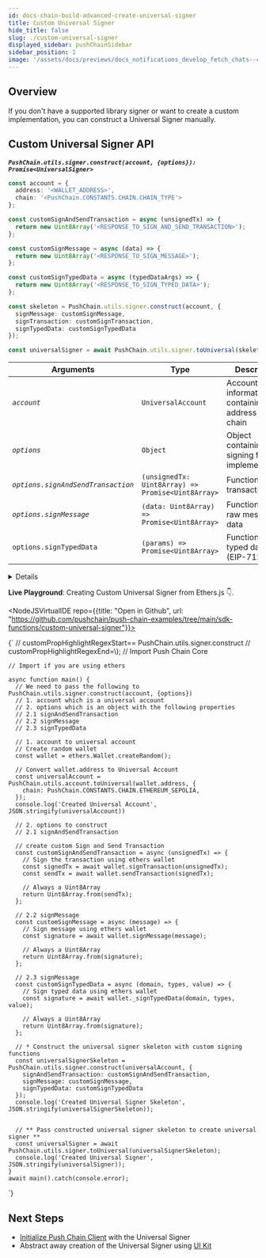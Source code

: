 ```yaml
---
id: docs-chain-build-advanced-create-universal-signer
title: Custom Universal Signer
hide_title: false
slug: ./custom-universal-signer
displayed_sidebar: pushChainSidebar
sidebar_position: 1
image: '/assets/docs/previews/docs_notifications_develop_fetch_chats--create_channel.png'
---
```


## Overview

If you don't have a supported library signer or want to create a custom implementation, you can construct a Universal Signer manually.

<head>
  <title>{`Custom Universal Signer | Build | Advanced | Push Chain Docs`}</title>
</head>


## Custom Universal Signer API

**_`PushChain.utils.signer.construct(account, {options}): Promise<UniversalSigner>`_**

```typescript
const account = {
  address: '<WALLET_ADDRESS>',
  chain: '<PushChain.CONSTANTS.CHAIN.CHAIN_TYPE'>
};

const customSignAndSendTransaction = async (unsignedTx) => {
  return new Uint8Array('<RESPONSE_TO_SIGN_AND_SEND_TRANSACTION>');
};

const customSignMessage = async (data) => {
  return new Uint8Array('<RESPONSE_TO_SIGN_MESSAGE>');
};

const customSignTypedData = async (typedDataArgs) => {
  return new Uint8Array('<RESPONSE_TO_SIGN_TYPED_DATA>');
};

const skeleton = PushChain.utils.signer.construct(account, {
  signMessage: customSignMessage,
  signTransaction: customSignTransaction,
  signTypedData: customSignTypedData
});

const universalSigner = await PushChain.utils.signer.toUniversal(skeleton);
```

<PushAPIReference>

| **Arguments**                      | **Type**                                          | **Description**                                        |
| ---------------------------------- | ------------------------------------------------- | ------------------------------------------------------ |
| _`account`_                        | `UniversalAccount`                                | Account information containing address and chain       |
| _`options`_                        | `Object`                                          | Object containing the signing function implementations |
| _`options.signAndSendTransaction`_ | `(unsignedTx: Uint8Array) => Promise<Uint8Array>` | Function to sign transaction data                      |
| _`options.signMessage`_            | `(data: Uint8Array) => Promise<Uint8Array>`       | Function to sign raw message data                      |
| `options.signTypedData`            | `(params) => Promise<Uint8Array>`                 | Function to sign typed data (EIP-712)                  |

</PushAPIReference>

<Details summary="Returns `UniversalSignerSkeleton` <object>" className="alert alert--fn-args">

```typescript
// UniversalSignerSkeleton object
{
  signerId: 'CustomGeneratedSigner',
  account: {
    chain: 'eip155:42101',
    address: '0x98cA97d2FB78B3C0597E2F78cd11868cACF423C5'
  },
  signMessage: [AsyncFunction: customSignMessage],
  signAndSendTransaction: [AsyncFunction: customSignAndSendTransaction],
  signTypedData: [AsyncFunction: customSignTypedData]
}
```

</Details>

**Live Playground**: Creating Custom Universal Signer from Ethers.js 👇.

<NodeJSVirtualIDE repo={{title: "Open in Github", url: "https://github.com/pushchain/push-chain-examples/tree/main/sdk-functions/custom-universal-signer"}}>

{`
// customPropHighlightRegexStart== PushChain\.utils\.signer\.construct
// customPropHighlightRegexEnd=\\);
// Import Push Chain Core

    // Import if you are using ethers

    async function main() {
      // We need to pass the following to PushChain.utils.signer.construct(account, {options})
      // 1. account which is a universal account
      // 2. options which is an object with the following properties
      // 2.1 signAndSendTransaction
      // 2.2 signMessage
      // 2.3 signTypedData

      // 1. account to universal account
      // Create random wallet
      const wallet = ethers.Wallet.createRandom();

      // Convert wallet.address to Universal Account
      const universalAccount = PushChain.utils.account.toUniversal(wallet.address, {
        chain: PushChain.CONSTANTS.CHAIN.ETHEREUM_SEPOLIA,
      });
      console.log('Created Universal Account', JSON.stringify(universalAccount))

      // 2. options to construct
      // 2.1 signAndSendTransaction

      // create custom Sign and Send Transaction
      const customSignAndSendTransaction = async (unsignedTx) => {
        // Sign the transaction using ethers wallet
        const signedTx = await wallet.signTransaction(unsignedTx);
        const sendTx = await wallet.sendTransaction(signedTx);

        // Always a Uint8Array
        return Uint8Array.from(sendTx);
      };

      // 2.2 signMessage
      const customSignMessage = async (message) => {
        // Sign message using ethers wallet
        const signature = await wallet.signMessage(message);

        // Always a Uint8Array
        return Uint8Array.from(signature);
      };

      // 2.3 signMessage
      const customSignTypedData = async (domain, types, value) => {
        // Sign typed data using ethers wallet
        const signature = await wallet._signTypedData(domain, types, value);

        // Always a Uint8Array
        return Uint8Array.from(signature);
      };

      // * Construct the universal signer skeleton with custom signing functions
      const universalSignerSkeleton = PushChain.utils.signer.construct(universalAccount, {
        signAndSendTransaction: customSignAndSendTransaction,
        signMessage: customSignMessage,
        signTypedData: customSignTypedData
      });
      console.log('Created Universal Signer Skeleton', JSON.stringify(universalSignerSkeleton));


      // ** Pass constructed universal signer skeleton to create universal signer **
      const universalSigner = await PushChain.utils.signer.toUniversal(universalSignerSkeleton);
      console.log('Created Universal Signer', JSON.stringify(universalSigner));
    }
    await main().catch(console.error);


`}

</NodeJSVirtualIDE>

## Next Steps

- [Initialize Push Chain Client](/docs/chain/build/initialize-push-chain-client) with the Universal Signer
- Abstract away creation of the Universal Signer using [UI Kit](/docs/chain/ui-kit)
